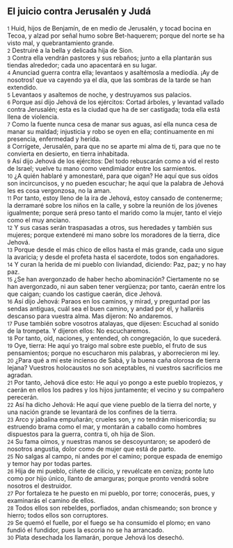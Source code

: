 == El juicio contra Jerusalén y Judá ==

{{anchor|1}} <small>1</small> Huid, hijos de Benjamín, de en medio de Jerusalén, y tocad bocina en Tecoa, y alzad por señal humo sobre Bet-haquerem; porque del norte se ha visto mal, y quebrantamiento grande.<br>
{{anchor|2}} <small>2</small> Destruiré a la bella y delicada hija de Sion.<br>
{{anchor|3}} <small>3</small> Contra ella vendrán pastores y sus rebaños; junto a ella plantarán sus tiendas alrededor; cada uno apacentará en su lugar.<br>
{{anchor|4}} <small>4</small> Anunciad guerra contra ella; levantaos y asaltémosla a mediodía. ¡Ay de nosotros! que va cayendo ya el día, que las sombras de la tarde se han extendido.<br>
{{anchor|5}} <small>5</small> Levantaos y asaltemos de noche, y destruyamos sus palacios.<br>
{{anchor|6}} <small>6</small> Porque así dijo Jehová de los ejércitos: Cortad árboles, y levantad vallado contra Jerusalén; esta es la ciudad que ha de ser castigada; toda ella está llena de violencia.<br>
{{anchor|7}} <small>7</small> Como la fuente nunca cesa de manar sus aguas, así ella nunca cesa de manar su maldad; injusticia y robo se oyen en ella; continuamente en mi presencia, enfermedad y herida.<br>
{{anchor|8}} <small>8</small> Corrígete, Jerusalén, para que no se aparte mi alma de ti, para que no te convierta en desierto, en tierra inhabitada.<br>
{{anchor|9}} <small>9</small> Así dijo Jehová de los ejércitos: Del todo rebuscarán como a vid el resto de Israel; vuelve tu mano como vendimiador entre los sarmientos.<br>
{{anchor|10}} <small>10</small> ¿A quién hablaré y amonestaré, para que oigan? He aquí que sus oídos son incircuncisos, y no pueden escuchar; he aquí que la palabra de Jehová les es cosa vergonzosa, no la aman.<br>
{{anchor|11}} <small>11</small> Por tanto, estoy lleno de la ira de Jehová, estoy cansado de contenerme; la derramaré sobre los niños en la calle, y sobre la reunión de los jóvenes igualmente; porque será preso tanto el marido como la mujer, tanto el viejo como el muy anciano.<br>
{{anchor|12}} <small>12</small> Y sus casas serán traspasadas a otros, sus heredades y también sus mujeres; porque extenderé mi mano sobre los moradores de la tierra, dice Jehová.<br>
{{anchor|13}} <small>13</small> Porque desde el más chico de ellos hasta el más grande, cada uno sigue la avaricia; y desde el profeta hasta el sacerdote, todos son engañadores.<br>
{{anchor|14}} <small>14</small> Y curan la herida de mi pueblo con liviandad, diciendo: Paz, paz; y no hay paz.<br>
{{anchor|15}} <small>15</small> ¿Se han avergonzado de haber hecho abominación? Ciertamente no se han avergonzado, ni aun saben tener vergüenza; por tanto, caerán entre los que caigan; cuando los castigue caerán, dice Jehová.<br>
{{anchor|16}} <small>16</small> Así dijo Jehová: Paraos en los caminos, y mirad, y preguntad por las sendas antiguas, cuál sea el buen camino, y andad por él, y hallaréis descanso para vuestra alma. Mas dijeron: No andaremos.<br>
{{anchor|17}} <small>17</small> Puse también sobre vosotros atalayas, que dijesen: Escuchad al sonido de la trompeta. Y dijeron ellos: No escucharemos.<br>
{{anchor|18}} <small>18</small> Por tanto, oíd, naciones, y entended, oh congregación, lo que sucederá.<br>
{{anchor|19}} <small>19</small> Oye, tierra: He aquí yo traigo mal sobre este pueblo, el fruto de sus pensamientos; porque no escucharon mis palabras, y aborrecieron mi ley.<br>
{{anchor|20}} <small>20</small> ¿Para qué a mí este incienso de Sabá, y la buena caña olorosa de tierra lejana? Vuestros holocaustos no son aceptables, ni vuestros sacrificios me agradan.<br>
{{anchor|21}} <small>21</small> Por tanto, Jehová dice esto: He aquí yo pongo a este pueblo tropiezos, y caerán en ellos los padres y los hijos juntamente; el vecino y su compañero perecerán.<br>
{{anchor|22}} <small>22</small> Así ha dicho Jehová: He aquí que viene pueblo de la tierra del norte, y una nación grande se levantará de los confines de la tierra.<br>
{{anchor|23}} <small>23</small> Arco y jabalina empuñarán; crueles son, y no tendrán misericordia; su estruendo brama como el mar, y montarán a caballo como hombres dispuestos para la guerra, contra ti, oh hija de Sion.<br>
{{anchor|24}} <small>24</small> Su fama oímos, y nuestras manos se descoyuntaron; se apoderó de nosotros angustia, dolor como de mujer que está de parto.<br>
{{anchor|25}} <small>25</small> No salgas al campo, ni andes por el camino; porque espada de enemigo y temor hay por todas partes.<br>
{{anchor|26}} <small>26</small> Hija de mi pueblo, cíñete de cilicio, y revuélcate en ceniza; ponte luto como por hijo único, llanto de amarguras; porque pronto vendrá sobre nosotros el destruidor.<br>
{{anchor|27}} <small>27</small> Por fortaleza te he puesto en mi pueblo, por torre; conocerás, pues, y examinarás el camino de ellos.<br>
{{anchor|28}} <small>28</small> Todos ellos son rebeldes, porfiados, andan chismeando; son bronce y hierro; todos ellos son corruptores.<br>
{{anchor|29}} <small>29</small> Se quemó el fuelle, por el fuego se ha consumido el plomo; en vano fundió el fundidor, pues la escoria no se ha arrancado.<br>
{{anchor|30}} <small>30</small> Plata desechada los llamarán, porque Jehová los desechó.<br>
